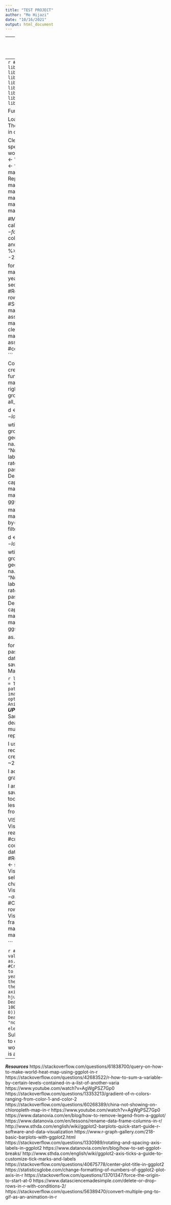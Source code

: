 ```yaml
---
title: "TEST PROJECT"
author: "Mo Hijazi"
date: "10/16/2021"
output: html_document
---
```

---
title: "Project 1 - Malaria"
author: "Mo Hijazi"
date: "10/12/2021"
output: html_document
---
```r
# All libraries required for code.
library(ggplot2)
library(reshape2)
library(tidyr)
library(janitor)
library(viridis)
library(viridisLite)
library(maps)
library(tidyverse)
library(scales)
library(gifski)
library(dplyr)
library(ggthemes)
library(readr)
library(magick)
library(magrittr)
```

Functions:


Loading in the data set "malaria_data.csv." The data set contains malaria related deaths in different countries in relation to age. 
```r

#Loading in the csv file. 
malaria <- read.csv("malaria_data_2.csv", skip = 1)
```

Cleaning up the data set: 
```r
#Renaming specific countries on the data to match the world map names.
malaria$Entity[1401:1428] <- "Ivory Coast"
malaria$Entity[1345:1372] <- "Democratic Republic of the Congo"
malaria$Entity[1541:1568] <- "Democratic Republic of the Congo"
malaria$Entity[1065:1092] <- "China"
malaria$Entity[1121:1148] <- "Spain"
malaria$Entity[1681:1708] <- "China"
malaria$Entity[5209:5236] <- "China"
malaria$Entity[5293:5348] <- "China"

#Making sure the data is numeric for calculations.
malaria$Entity <- factor(malaria$Entity) 
#Cleaning up the column names, removing unneeded columns, and omitting any NA values.
malaria <- malaria %>% clean_names() %>%
  subset( select = -2) %>% 
  na.omit()

for(i in 1990:2017){
  clean.malaria <- malaria[malaria$year==i,] #Isolating specific year
  rownames(clean.malaria) <- seq(length=nrow(clean.malaria)) #Renumbering rows
  clean.malaria$deaths <- rowSums(clean.malaria[1:230,3:7]) #Summing up the columns for each country. 
  malaria.forloop <- assign(paste0("malaria.all.",i), clean.malaria) 
  malaria.country <- data.frame("region" = clean.malaria[,1], "deaths" = malaria.forloop$deaths) 
  assign(paste0("malaria.all.",i),malaria.country) #combining the data with a df of countries.
}
```

Combining world map data with my data to create visual:
```r
Malaria.Map.F <- function(df.year,year,save.name){
  mapdata <- map_data("world")
  d <- df.year %>%
  right_join(mapdata, by= "region") %>%
  group_by(region)%>% 
  filter_if(~is.numeric(.), all_vars(!is.infinite(.)))

d <- subset(d, select = -7)
d$deaths <- log(d$deaths)

wtihout_canvas = ggplot(d, aes(long, lat, group=group))+
  geom_polygon(aes(fill=deaths), na.rm="black")+ 
  scale_fill_viridis(name = "Number of Deaths", breaks = c(2,10), labels=c("Low death rates", "High death rates"), limits = c(0,12))+
  labs(title = paste("Average Number of Malaria Related Deaths in Different Countries (Year:",year,")"),
       caption = "** Gray regions do not have malaria deaths or data pretaining to number of malaria deaths **")+
  theme_void()
ggsave(save.name,height = 6, width=9)
}

 mapdata <- map_data("world")
  d <- malaria.all.1990 %>%
  right_join(mapdata, by= "region") %>%
  group_by(region)%>% 
  filter_if(~is.numeric(.), all_vars(!is.infinite(.)))

d <- subset(d, select = -7)
d$deaths <- log(d$deaths)

wtihout_canvas = ggplot(d, aes(long, lat, group=group))+
  geom_polygon(aes(fill=deaths), na.rm="black")+ 
  scale_fill_viridis(name = "Number of Deaths", breaks = c(2,10), labels=c("Low death rates", "High death rates"), limits = c(0,12))+
  labs(title = paste("Average Number of Malaria Related Deaths in Different Countries (Year:",year,")"),
       caption = "** Gray regions do not have malaria deaths or data pretaining to number of malaria deaths **")+
  theme_void()
ggsave(save.name,height = 6, width=9)



as.character()



for(i in 1990:2017){
  df.year <- paste0("malaria.all.",i) #it is not assigning the dataframe. It is asigning a character.
  year <- i
  save.name <- paste0("Mo-NewPlot.",i,".png")
  Malaria.Map.F(df.year,year,save.name)
}
```

```r
list.files(pattern = '*.png', full.names = TRUE) %>% 
        image_read() %>% # reads each path file
        image_join() %>% # joins image
        image_animate(fps=1) %>% # animates, can opt for number of loops
        image_write("Mo-AnimatedMap.gif") # write to current dir
```
***UPDATES FOR VISUAL 1***
Hannah Sukhdeo, Sarah Fraschetti, Azure Gilmore: I log-ed all death values making the range of deaths much more compact. This created a better representation with the color gradient I used. 

I used the "without_canvas" function to reduce amount of computing needed when creating the map. This reduced the time from ~25 minutes to ~15 seconds! YAY!

I added a title and a caption describing the gray regions of the map. 

I animated the map by year! (For this I had to save the maps for each year as a PNG which took forever. I noticed saving to PDF took way less time; however, I couldn't get R to convert from PDF to PNG.)

VISUAL 2:
```r
#Loading in the csv file. 
Visual2malaria <- read.csv("malaria_data.csv", skip = 1)
#creating a data frame with just "world" death counts
Visual2malaria <- data.frame(Visual2malaria[6357:6384,]) 
#Removing unneeded columns
Visual2malaria <- subset(Visual2malaria, select = -2)
Visual2malaria <- subset(Visual2malaria, select = -1)
#making year counts as characters for easier visual edits. 
Visual2malaria$Year <- as.character(Visual2malaria$Year)
#Combining column deaths. 
total.deaths <- rowSums(Visual2malaria[,2:6])
year <- Visual2malaria$Year
#Creating a new data fram with years and total deaths.
malaria.world <- cbind(year, total.deaths)
malaria.world <- as.data.frame(malaria.world)

```


```r
#Making all death counts into numeric values.
malaria.world$total.deaths <- as.numeric(malaria.world$total.deaths)
#Creating bar graph and making aes edits to bar graph.
ggplot(malaria.world, aes(x= year, y= total.deaths, fill = year))+
  theme_dark()+
  geom_bar(stat = "identity")+ 
  theme(text = element_text(size=10),
        axis.text.x = element_text(angle=90, hjust=1))+
  scale_y_continuous(name="Total Deaths", breaks= seq(0,1500000, by= 100000), labels = comma, expand = c(0, 0))+
  xlab("Year")+
  ggtitle("Total Malaria Deaths per Year")+
  theme(legend.position = "none")+ 
  theme(plot.title = element_text(hjust = 0.5))
```
***UPDATE***
Hannah Sukhdeo: You mentioned to add percentages to each of the brag graph I don't think this would be proper for this visual as each graph is a total number of deaths for each year.


------------------------------------------------------------------------------------------------------------------------
***Resources***
https://stackoverflow.com/questions/61838700/query-on-how-to-make-world-heat-map-using-ggplot-in-r
https://stackoverflow.com/questions/42683522/r-how-to-sum-a-variable-by-certain-levels-contained-in-a-list-of-another-varia
https://www.youtube.com/watch?v=AgWgPSZ7Gp0
https://stackoverflow.com/questions/13353213/gradient-of-n-colors-ranging-from-color-1-and-color-2
https://stackoverflow.com/questions/60268389/china-not-showing-on-chloropleth-map-in-r
https://www.youtube.com/watch?v=AgWgPSZ7Gp0
https://www.datanovia.com/en/blog/how-to-remove-legend-from-a-ggplot/
https://www.datanovia.com/en/lessons/rename-data-frame-columns-in-r/
http://www.sthda.com/english/wiki/ggplot2-barplots-quick-start-guide-r-software-and-data-visualization
https://www.r-graph-gallery.com/218-basic-barplots-with-ggplot2.html
https://stackoverflow.com/questions/1330989/rotating-and-spacing-axis-labels-in-ggplot2
https://www.datanovia.com/en/blog/how-to-set-ggplot-breaks/
http://www.sthda.com/english/wiki/ggplot2-axis-ticks-a-guide-to-customize-tick-marks-and-labels
https://stackoverflow.com/questions/40675778/center-plot-title-in-ggplot2
https://statisticsglobe.com/change-formatting-of-numbers-of-ggplot2-plot-axis-in-r
https://stackoverflow.com/questions/13701347/force-the-origin-to-start-at-0
https://www.datasciencemadesimple.com/delete-or-drop-rows-in-r-with-conditions-2/
https://stackoverflow.com/questions/56389470/convert-multiple-png-to-gif-as-an-animation-in-r



